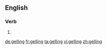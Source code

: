 ==English==

===Verb===
{{head|en}}

# {{present participle of|gel|lang=en}}

[[de:gelling]]
[[fr:gelling]]
[[ta:gelling]]
[[vi:gelling]]
[[zh:gelling]]
